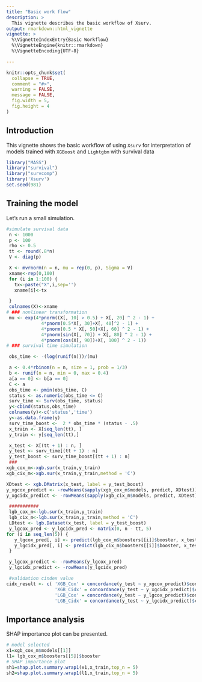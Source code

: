 ```yaml
---
title: "Basic work flow"
description: >
  This vignette describes the basic workflow of Xsurv.
output: rmarkdown::html_vignette
vignette: >
  %\VignetteIndexEntry{Basic Workflow}
  %\VignetteEngine{knitr::rmarkdown}
  %\VignetteEncoding{UTF-8}

---
```


```r
knitr::opts_chunk$set(
  collapse = TRUE,
  comment = "#>",
  warning = FALSE,
  message = FALSE,
  fig.width = 5,
  fig.height = 4
)
```

## Introduction

This vignette shows the basic workflow of using `Xsurv` for interpretation of models trained with `XGBoost` and `Lightgbm` with survival data

```r
library("MASS")
library("survival")
library("survcomp")
library('Xsurv')
set.seed(981)
```
## Training the model

Let's run a small simulation.

```r
#simulate survival data
 n <- 1000
 p <- 100
 rho <- 0.5
 tt <- round(.8*n)
 V <- diag(p)

 X <- mvrnorm(n = n, mu = rep(0, p), Sigma = V)
 xname<-rep(0,100)
 for (i in 1:100) {
   tx<-paste("X",i,sep='')
   xname[i]<-tx

 }
 colnames(X)<-xname
# ### nonlinear transformation
 mu <- exp(4*pnorm((X[, 10] > 0.5) + X[, 20] ^ 2 - 1) +
             4*pnorm(0.5*X[, 30]+X[, 40]^2 - 1) +
             4*pnorm(0.5 * X[, 50]+X[, 60] ^ 2 - 1) +
             4*pnorm(sin(X[, 70]) + X[, 80] ^ 2 - 1) +
             4*pnorm(cos(X[, 90])+X[, 100] ^ 2 - 1))
# ### survival time simulation

 obs_time <- -(log(runif(n)))/(mu)

 a <- 0.4*rbinom(n = n, size = 1, prob = 1/3)
 b <- runif(n = n, min = 0, max = 0.4)
 a[a == 0] <- b[a == 0]
 C <- a
 obs_time <- pmin(obs_time, C)
 status <- as.numeric(obs_time <= C)
 surv_time <- Surv(obs_time, status)
 y<-cbind(status,obs_time)
 colnames(y)<-c('status','time')
 y<-as.data.frame(y)
 surv_time_boost <-  2 * obs_time * (status - .5)
 x_train <- X[seq_len(tt), ]
 y_train <- y[seq_len(tt),]

 x_test <- X[(tt + 1) : n, ]
 y_test <- surv_time[(tt + 1) : n]
 y_test_boost <- surv_time_boost[(tt + 1) : n]
 ###
xgb_cox_m<-xgb.sur(x_train,y_train)
xgb_cix_m<-xgb.sur(x_train,y_train,method = 'C')

XDtest <- xgb.DMatrix(x_test, label = y_test_boost)
y_xgcox_predict <- -rowMeans(sapply(xgb_cox_m$models, predict, XDtest))
y_xgcidx_predict <- -rowMeans(sapply(xgb_cix_m$models, predict, XDtest))

 ###########
 lgb_cox_m<-lgb.sur(x_train,y_train)
 lgb_cix_m<-lgb.sur(x_train,y_train,method = 'C')
 LDtest <- lgb.Dataset(x_test, label = y_test_boost)
 y_lgcox_pred <- y_lgcidx_pred <- matrix(0, n - tt, 5)
for (i in seq_len(5)) {
   y_lgcox_pred[, i] <- predict(lgb_cox_m$boosters[[i]]$booster, x_test)
   y_lgcidx_pred[, i] <- predict(lgb_cix_m$boosters[[i]]$booster, x_test)
 }

 y_lgcox_predict <- -rowMeans(y_lgcox_pred)
 y_lgcidx_predict <- -rowMeans(y_lgcidx_pred)

 #validation cindex value
cidx_result <- c( 'XGB_Cox' = concordance(y_test ~ y_xgcox_predict)$con,
                  'XGB_Cidx' = concordance(y_test ~ y_xgcidx_predict)$con,
                  'LGB_Cox' = concordance(y_test ~ y_lgcox_predict)$con,
                  'LGB_Cidx' = concordance(y_test ~ y_lgcidx_predict)$con)

```
## Importance analysis

SHAP importance plot can be presented.

```r
# model selected
x1=xgb_cox_m$models[[1]]
l1= lgb_cox_m$boosters[[5]]$booster
# SHAP importance plot
sh1=shap.plot.summary.wrap1(x1,x_train,top_n = 5)
sh2=shap.plot.summary.wrap1(l1,x_train,top_n = 5)



```
